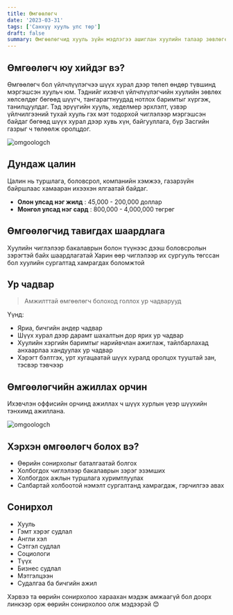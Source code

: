 ```yaml
---
title: Өмгөөлөгч
date: '2023-03-31'
tags: ['Санхүү хууль улс төр']
draft: false
summary: Өмгөөлөгчид хууль зүйн мэдлэгээ ашиглан хуулийн талаар зөвлөгөө өгч, шүүх дээр үйлчлүүлэгчээ төлөөлдөг.
---
```


## Өмгөөлөгч юу хийдэг вэ?

Өмгөөлөгч бол үйлчлүүлэгчээ шүүх хурал дээр төлеп өндөр түвшинд мэргэшсэн хуульч юм. Тэднийг ихэвчл үйлчлүүлэгчийн хуулийн зөвлөх хөлсөлдөг бөгөөд шүүгч, тангарагтнуудад нотлох баримтыг хүргэж, танилцуулдаг. Тэд эрүүгийн хууль, хеделмер эрхлэлт, үзвэр үйлчилгээний тухай хууль гэх мэт тодорхой чиглэлээр мэргэшсэн байдаг бөгөөд шүүх хурал дээр хувь хүн, байгууллага, бүр Засгийн газрыг ч төлөөлж оролцдог.

![omgoologch ](https://www.thelawplace.com/wp-content/uploads/2021/11/lawyer-prepares-for-meeting.jpeg)

## Дундаж цалин

Цалин нь туршлага, боловсрол, компанийн хэмжээ, газарзүйн байршлаас хамааран ихээхэн ялгаатай байдаг.

- **Олон улсад нэг жилд** : 45,000 - 200,000 доллар
- **Монгол улсад нэг сард** : 800,000 - 4,000,000 төгрөг

## Өмгөөлөгчид тавигдах шаардлага

Хуулийн чиглэлээр бакалаврын болон түүнээс дээш боловсролын зэрэгтэй байх шаардлагатай Харин өөр чиглэлээр их сургууль төгссан бол хуулийн сургалтад хамрагдах боломжтой

## Ур чадвар

> Амжилттай өмгөөлөгч болоход голлох ур чадварууд

Үүнд:

- Яриа, бичгийн андер чадвар
- Шүүх хурал дээр дарамт шахалтын дор ярих ур чадвар
- Хуулийн хэргийн баримтыг нарийвчлан ажиглаж, тайлбарлахад анхаарлаа хандуулах ур чадвар
- Хэрэгт бэлтгэх, урт хугацаатай шүүх хуралд оролцох тууштай зан, тэсвэр тэвчээр

## Өмгөөлөгчийн ажиллах орчин

Ихэвчлэн оффисийн орчинд ажиллах ч шүүх хурлын үеэр шүүхийн тэнхимд ажиллана.

![omgoologch](https://www.ocmlaw.net/wp-content/uploads/elementor/thumbs/lawyer-in-court-pzerbjenjipoee8nsffu8009rdk55qeau8kkwz9nqo.jpg)

## Хэрхэн өмгөөлөгч болох вэ?

- Өөрийн сонирхолыг баталгаатай болгох
- Холбогдох чиглэлээр бакалаврын зэрэг эзэмших
- Холбогдох ажлын туршлага хуримтлуулах
- Салбартай холбоотой нэмэлт сургалтанд хамрагдаж, гэрчилгээ авах

## Сонирхол

- Хууль
- Гэмт хэрэг судлал
- Англи хэл
- Сэтгэл судлал
- Социологи
- Tүүx
- Бизнес судлал
- Мэтгэлцээн
- Судалгаа ба бичгийн ажил

Хэрвээ та өөрийн сонирхолоо хараахан мэдэж амжаагүй бол доорх линкээр орж өөрийн сонирхолоо олж мэдээрэй 😊
